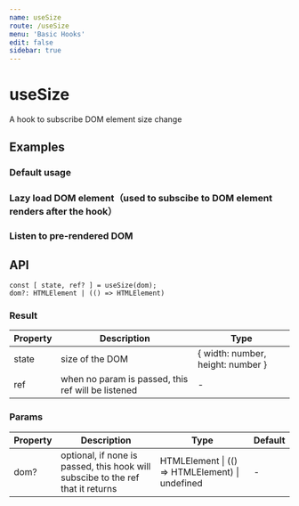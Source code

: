 ```yaml
---
name: useSize
route: /useSize
menu: 'Basic Hooks'
edit: false
sidebar: true
---
```






# useSize

A hook to subscribe DOM element size change

## Examples

### Default usage

<JackBox tsCode={Demo1Tsx} jsCode={Demo1Jsx} demoName='Default usage' description='using ref to listen to size change'>
  <Demo1 />
</JackBox>

### Lazy load DOM element（used to subscibe to DOM element renders after the hook）

<JackBox tsCode={Demo2Tsx} jsCode={Demo2Jsx} demoName='Lazy load DOM element（used to subscibe to dom element renders after the hook）' description='pass in a function that returns the DOM element'>
  <Demo2 />
</JackBox>

### Listen to pre-rendered DOM

<JackBox tsCode={Demo3Tsx} jsCode={Demo3Jsx} demoName='Listen to pre-rendered DOM' description='pass in the DOM element itself'>
  <Demo3 />
</JackBox>

## API

```
const [ state, ref? ] = useSize(dom);
dom?: HTMLElement | (() => HTMLElement)
```

### Result

| Property | Description                                         | Type                 |
|----------|------------------------------------------|------------|
| state  | size of the DOM                             | { width: number, height: number }    |
| ref     | when no param is passed, this ref will be listened      | -        |

### Params

| Property | Description                                                        | Type                   | Default |
|---------|----------------------------------------------|------------------------|--------|
| dom? | optional, if none is passed, this hook will subscibe to the ref that it returns  | HTMLElement \| (() => HTMLElement) \| undefined | -      |